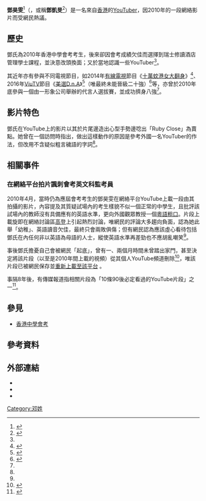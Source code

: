 {{Infobox person
| name = 鄧昊雯
| gender = 女
| years_active = 2010年至今
| known_for = 2010年於網絡平台[[YouTube|YouTube]]上載一段諷刺[[香港中學會考|會考]]英文科監考員的影片
}}
'''鄧昊雯'''<ref name=":0">{{Cite web|title=初代YouTuber：Ruby Close爛英文寸監考老師 重提10年前網絡欺凌：我現在拍片不再爆(果籽) - YouTube|url=https://www.youtube.com/watch?v=r74JPBHxo6Y|accessdate=2020-07-14|date=2020-07-11|work=www.youtube.com|archive-date=2020-08-11|archive-url=https://web.archive.org/web/20200811151148/https://www.youtube.com/watch?v=r74JPBHxo6Y|dead-url=no}}</ref>（{{lang-en|Ruby Tang}}，或稱'''鄧凱旻'''<ref name=":1">{{Cite web|title=追訪三大網絡紅人 「港女Ruby」想做Angelababy|url=https://eastweek.my-magazine.me/main/9861|accessdate=2020-07-14|author=|date=2010-12-15|format=|publisher=東周網|language=zh-HK|archive-date=2020-07-14|archive-url=https://web.archive.org/web/20200714140812/https://eastweek.my-magazine.me/main/9861|dead-url=no}}</ref>）是一名來自[[香港|香港]]的[[YouTuber|YouTuber]]，因2010年的一段網絡影片而受網民熱議。

== 歷史 ==
鄧氏為2010年香港中學會考考生，後來卻因會考成績欠佳而選擇到瑞士修讀酒店管理學士課程，並決意改頭換面；又於當地認識一些YouTuber<ref name=":0" />。

其近年亦有參與不同電視節目，如2014年[[有線電視|有線電視]]節目《[[十萬蚊港女大翻身|十萬蚊港女大翻身]]》<ref>{{Cite web|title=鄺芷凡鄧凱旻關希敏齊齊搣甩公主病|url=https://hk.on.cc/hk/bkn/cnt/entertainment/20140926/bkn-20140926043755713-0926_00862_001.html|accessdate=2020-07-14|author=|date=2014-09-26|format=|publisher=東網|language=zh-HK|archive-date=2020-07-14|archive-url=https://web.archive.org/web/20200714140809/https://hk.on.cc/hk/bkn/cnt/entertainment/20140926/bkn-20140926043755713-0926_00862_001.html|dead-url=no}}</ref>、2016年[[ViuTV|ViuTV]]節目《[[美選D.n.A|美選D.n.A]]》<ref>{{Cite web|title=【ViuTV選美】港女Ruby搶人氣：後悔當年消失|url=https://www.hk01.com/即時娛樂/26779/viutv選美-港女ruby搶人氣-後悔當年消失|accessdate=2020-07-14|date=2016-06-18|last=林通賢|work=香港01|language=zh-HK|archive-date=2020-07-14|archive-url=https://web.archive.org/web/20200714190036/https://www.hk01.com/%E5%8D%B3%E6%99%82%E5%A8%9B%E6%A8%82/26779/viutv%E9%81%B8%E7%BE%8E-%E6%B8%AF%E5%A5%B3ruby%E6%90%B6%E4%BA%BA%E6%B0%A3-%E5%BE%8C%E6%82%94%E7%95%B6%E5%B9%B4%E6%B6%88%E5%A4%B1|dead-url=no}}</ref>（唯最終未能晉級二十強）<ref>{{Cite web|title=仲記唔記得「Ruby Close」先？Youtuber鄧凱旻8年後竟然變咗阿婆樣…|url=https://www.orientalsunday.hk/%e6%9c%80%e6%96%b0%e5%a8%9b%e8%81%9e/%e9%84%a7%e5%87%b1%e6%97%bb-%e9%98%bf%e5%a9%86-ruby-close-ctl06/282675/|accessdate=2020-07-14|author=|date=2018-07-24|format=|publisher=東方新地|language=zh-HK|archive-date=2020-07-17|archive-url=https://web.archive.org/web/20200717054702/https://www.orientalsunday.hk/%E6%9C%80%E6%96%B0%E5%A8%9B%E8%81%9E/%E9%84%A7%E5%87%B1%E6%97%BB-%E9%98%BF%E5%A9%86-ruby-close-ctl06/282675/|dead-url=no}}</ref>等，亦曾於2010年底參與一個由一形象公司舉辦的代言人選拔賽，並成功擠身八強<ref name=":1" />。

== 影片特色 ==
鄧氏在YouTube上的影片以其於片尾邊造出心型手勢邊唸出「Ruby Close」為賣點。她曾在一個訪問時指出，做出這樣動作的原因是參考外國一名YouTuber的作法，但改用不含疑似粗言穢語的字詞<ref name=":0" />。

== 相關事件 ==
=== 在網絡平台拍片諷刺會考英文科監考員 ===
2010年4月，當時仍為應屆會考考生的鄧昊雯在網絡平台YouTube上載一段由其拍攝的影片，內容提及其質疑試場內的考生樣貌不似一個正常的中學生，且批評該試場內的教師沒有具備應有的英語水準，更向外國觀眾教授一個[[粵語粗口|粵語粗口]]。片段上載旋即在網絡討論區[[高登討論區|高登]]上引起熱烈討論，唯網民的評論大多趨向負面，認為她此舉「幼稚」、英語讀音欠佳，最終只會兩敗俱傷；但有網民認為應該虛心看待包括鄧氏在內任何非以英語為母語的人士，縱使英語水準再差勁也不應胡亂嘲笑<ref name=":0" />。

事後鄧氏擔憂自己會被網民「起底」，曾有一、兩個月時間未曾踏出家門，甚至決定將該片段（以至是2010年間上載的視頻）從其個人YouTube頻道刪除<ref>{{Cite web|title=重談10年前網絡欺凌！Ruby Close唔敢出街2個月|url=https://hk.on.cc/hk/bkn/cnt/entertainment/20200421/bkn-20200421180254982-0421_00862_001.html|accessdate=2020-07-14|author=|date=2020-04-21|format=|publisher=東網|language=zh-HK|archive-date=2020-07-14|archive-url=https://web.archive.org/web/20200714150443/https://hk.on.cc/hk/bkn/cnt/entertainment/20200421/bkn-20200421180254982-0421_00862_001.html|dead-url=no}}</ref>，唯該片段已被網民保存並[https://www.youtube.com/watch?v=iCvrih7mZ_c 重新上載至該平台] {{Wayback|url=https://www.youtube.com/watch?v=iCvrih7mZ_c |date=20200804105221 }}。

事隔8年後，有傳媒報道指相關片段為「10條90後必定看過的YouTube片段」之一<ref>{{Cite web|title=90後必定看過 10條睇到識背的YouTube片|url=https://www.hk01.com/開罐/170159/90後必定看過-10條睇到識背的youtube片|accessdate=2020-07-14|date=2018-03-29|last=過期大學生|work=香港01|language=zh-HK|archive-date=2020-07-16|archive-url=https://web.archive.org/web/20200716174022/https://www.hk01.com/%E9%96%8B%E7%BD%90/170159/90%E5%BE%8C%E5%BF%85%E5%AE%9A%E7%9C%8B%E9%81%8E-10%E6%A2%9D%E7%9D%87%E5%88%B0%E8%AD%98%E8%83%8C%E7%9A%84youtube%E7%89%87|dead-url=no}}</ref>。

== 參見 ==
* [[香港中學會考|香港中學會考]]

== 參考資料 ==
{{reflist}}

== 外部連結 ==
* {{youtube|channel=rubybebebe|Ruby Close}}
* {{facebook|rubyclose}}
* {{instagram|ruby_bebebe}}

{{portal|香港}}

[[Category:邓姓|Category:邓姓]]